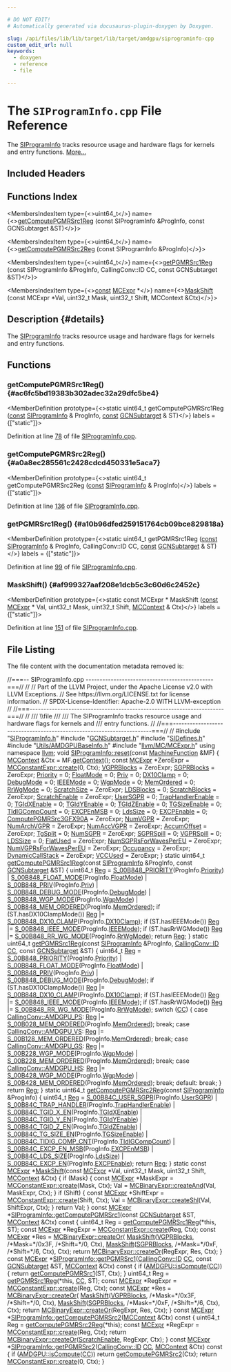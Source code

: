 ```yaml
---

# DO NOT EDIT!
# Automatically generated via docusaurus-plugin-doxygen by Doxygen.

slug: /api/files/lib/lib/target/lib/target/amdgpu/siprograminfo-cpp
custom_edit_url: null
keywords:
  - doxygen
  - reference
  - file

---
```





# The `SIProgramInfo.cpp` File Reference

<DoxygenPage pluginConfig={pluginConfig}>

The <a href="/docs/api/structs/llvm/siprograminfo">SIProgramInfo</a> tracks resource usage and hardware flags for kernels and entry functions. <a href="#details">More...</a>

## Included Headers

<IncludesList>
<IncludesListItem
  filePath="SIProgramInfo.h"
  permalink="/docs/api/files/lib/lib/target/lib/target/amdgpu/siprograminfo-h"
  isLocal="true" />
<IncludesListItem
  filePath="GCNSubtarget.h"
  permalink="/docs/api/files/lib/lib/target/lib/target/amdgpu/gcnsubtarget-h"
  isLocal="true" />
<IncludesListItem
  filePath="SIDefines.h"
  permalink="/docs/api/files/lib/lib/target/lib/target/amdgpu/sidefines-h"
  isLocal="true" />
<IncludesListItem
  filePath="Utils/AMDGPUBaseInfo.h"
  permalink="/docs/api/files/lib/lib/target/lib/target/amdgpu/lib/target/amdgpu/utils/amdgpubaseinfo-h"
  isLocal="true" />
<IncludesListItem
  filePath="llvm/MC/MCExpr.h"
  permalink="/docs/api/files/include/include/llvm/include/llvm/mc/mcexpr-h"
  isLocal="true" />
</IncludesList>

## Functions Index

<MembersIndex>

<MembersIndexItem
  type={<>uint64&#95;t</>}
  name={<><a href="#ac6fc5bd19383b302adec32a29dfc5be4">getComputePGMRSrc1Reg</a> (const SIProgramInfo &amp;ProgInfo, const GCNSubtarget &amp;ST)</>}>
</MembersIndexItem>

<MembersIndexItem
  type={<>uint64&#95;t</>}
  name={<><a href="#a0a8ec285561c2428cdcd450331e5aca7">getComputePGMRSrc2Reg</a> (const SIProgramInfo &amp;ProgInfo)</>}>
</MembersIndexItem>

<MembersIndexItem
  type={<>uint64&#95;t</>}
  name={<><a href="#a10b96dfed259151764cb09bce829818a">getPGMRSrc1Reg</a> (const SIProgramInfo &amp;ProgInfo, CallingConv::ID CC, const GCNSubtarget &amp;ST)</>}>
</MembersIndexItem>

<MembersIndexItem
  type={<><a href="/docs/api/files/lib/lib/target/lib/target/aarch64/aarch64promoteconstant-cpp/#a90f8350fecae261c25be85d38b451bff">const</a> <a href="/docs/api/classes/llvm/mcexpr">MCExpr</a> &#42;</>}
  name={<><a href="#af999327aaf208e1dcb5c3c60d6c2452c">MaskShift</a> (const MCExpr &#42;Val, uint32&#95;t Mask, uint32&#95;t Shift, MCContext &amp;Ctx)</>}>
</MembersIndexItem>

</MembersIndex>

## Description {#details}

The <a href="/docs/api/structs/llvm/siprograminfo">SIProgramInfo</a> tracks resource usage and hardware flags for kernels and entry functions.

<SectionDefinition>

## Functions

### getComputePGMRSrc1Reg() {#ac6fc5bd19383b302adec32a29dfc5be4}

<MemberDefinition
  prototype={<>static uint64&#95;t getComputePGMRSrc1Reg (<a href="/docs/api/files/lib/lib/target/lib/target/aarch64/aarch64promoteconstant-cpp/#a90f8350fecae261c25be85d38b451bff">const</a> <a href="/docs/api/structs/llvm/siprograminfo">SIProgramInfo</a> &amp; ProgInfo, <a href="/docs/api/files/lib/lib/target/lib/target/aarch64/aarch64promoteconstant-cpp/#a90f8350fecae261c25be85d38b451bff">const</a> <a href="/docs/api/classes/llvm/gcnsubtarget">GCNSubtarget</a> &amp; ST)</>}
  labels = {["static"]}>

Definition at line <a href="#l00078">78</a> of file <a href="/docs/api/files/lib/lib/target/lib/target/amdgpu/siprograminfo-cpp">SIProgramInfo.cpp</a>.
</MemberDefinition>

### getComputePGMRSrc2Reg() {#a0a8ec285561c2428cdcd450331e5aca7}

<MemberDefinition
  prototype={<>static uint64&#95;t getComputePGMRSrc2Reg (<a href="/docs/api/files/lib/lib/target/lib/target/aarch64/aarch64promoteconstant-cpp/#a90f8350fecae261c25be85d38b451bff">const</a> <a href="/docs/api/structs/llvm/siprograminfo">SIProgramInfo</a> &amp; ProgInfo)</>}
  labels = {["static"]}>

Definition at line <a href="#l00136">136</a> of file <a href="/docs/api/files/lib/lib/target/lib/target/amdgpu/siprograminfo-cpp">SIProgramInfo.cpp</a>.
</MemberDefinition>

### getPGMRSrc1Reg() {#a10b96dfed259151764cb09bce829818a}

<MemberDefinition
  prototype={<>static uint64&#95;t getPGMRSrc1Reg (<a href="/docs/api/files/lib/lib/target/lib/target/aarch64/aarch64promoteconstant-cpp/#a90f8350fecae261c25be85d38b451bff">const</a> <a href="/docs/api/structs/llvm/siprograminfo">SIProgramInfo</a> &amp; ProgInfo, CallingConv::ID CC, <a href="/docs/api/files/lib/lib/target/lib/target/aarch64/aarch64promoteconstant-cpp/#a90f8350fecae261c25be85d38b451bff">const</a> <a href="/docs/api/classes/llvm/gcnsubtarget">GCNSubtarget</a> &amp; ST)</>}
  labels = {["static"]}>

Definition at line <a href="#l00099">99</a> of file <a href="/docs/api/files/lib/lib/target/lib/target/amdgpu/siprograminfo-cpp">SIProgramInfo.cpp</a>.
</MemberDefinition>

### MaskShift() {#af999327aaf208e1dcb5c3c60d6c2452c}

<MemberDefinition
  prototype={<>static const MCExpr &#42; MaskShift (<a href="/docs/api/files/lib/lib/target/lib/target/aarch64/aarch64promoteconstant-cpp/#a90f8350fecae261c25be85d38b451bff">const</a> <a href="/docs/api/classes/llvm/mcexpr">MCExpr</a> &#42; Val, uint32&#95;t Mask, uint32&#95;t Shift, <a href="/docs/api/classes/llvm/mccontext">MCContext</a> &amp; Ctx)</>}
  labels = {["static"]}>

Definition at line <a href="#l00151">151</a> of file <a href="/docs/api/files/lib/lib/target/lib/target/amdgpu/siprograminfo-cpp">SIProgramInfo.cpp</a>.
</MemberDefinition>

</SectionDefinition>

## File Listing

The file content with the documentation metadata removed is:

<ProgramListing>

<Link id="l00001" /><CodeLine lineNumber="1"><Highlight kind="comment">//===-- SIProgramInfo.cpp ----------------------------------------------===//</Highlight><Highlight kind="normal"></Highlight></CodeLine>
<Link id="l00002" /><CodeLine lineNumber="2"><Highlight kind="normal"></Highlight><Highlight kind="comment">//</Highlight><Highlight kind="normal"></Highlight></CodeLine>
<Link id="l00003" /><CodeLine lineNumber="3"><Highlight kind="normal"></Highlight><Highlight kind="comment">// Part of the LLVM Project, under the Apache License v2.0 with LLVM Exceptions.</Highlight><Highlight kind="normal"></Highlight></CodeLine>
<Link id="l00004" /><CodeLine lineNumber="4"><Highlight kind="normal"></Highlight><Highlight kind="comment">// See https://llvm.org/LICENSE.txt for license information.</Highlight><Highlight kind="normal"></Highlight></CodeLine>
<Link id="l00005" /><CodeLine lineNumber="5"><Highlight kind="normal"></Highlight><Highlight kind="comment">// SPDX-License-Identifier: Apache-2.0 WITH LLVM-exception</Highlight><Highlight kind="normal"></Highlight></CodeLine>
<Link id="l00006" /><CodeLine lineNumber="6"><Highlight kind="normal"></Highlight><Highlight kind="comment">//</Highlight><Highlight kind="normal"></Highlight></CodeLine>
<Link id="l00007" /><CodeLine lineNumber="7"><Highlight kind="normal"></Highlight><Highlight kind="comment">//===----------------------------------------------------------------------===//</Highlight><Highlight kind="normal"></Highlight></CodeLine>
<Link id="l00008" /><CodeLine lineNumber="8"><Highlight kind="normal"></Highlight><Highlight kind="comment">//</Highlight><Highlight kind="comment"></Highlight></CodeLine>
<Link id="l00009" /><CodeLine lineNumber="9"><Highlight kind="comment">/// \\file</Highlight></CodeLine>
<Link id="l00010" /><CodeLine lineNumber="10"><Highlight kind="comment">///</Highlight></CodeLine>
<Link id="l00011" /><CodeLine lineNumber="11"><Highlight kind="comment">/// The SIProgramInfo tracks resource usage and hardware flags for kernels and</Highlight></CodeLine>
<Link id="l00012" /><CodeLine lineNumber="12"><Highlight kind="comment">/// entry functions.</Highlight><Highlight kind="normal"></Highlight></CodeLine>
<Link id="l00013" /><CodeLine lineNumber="13"><Highlight kind="normal"></Highlight><Highlight kind="comment">//</Highlight><Highlight kind="normal"></Highlight></CodeLine>
<Link id="l00014" /><CodeLine lineNumber="14"><Highlight kind="normal"></Highlight><Highlight kind="comment">//===----------------------------------------------------------------------===//</Highlight><Highlight kind="normal"></Highlight></CodeLine>
<Link id="l00015" /><CodeLine lineNumber="15"><Highlight kind="normal"></Highlight><Highlight kind="comment">//</Highlight><Highlight kind="normal"></Highlight></CodeLine>
<Link id="l00016" /><CodeLine lineNumber="16"><Highlight kind="normal"></Highlight></CodeLine>
<Link id="l00017" /><CodeLine lineNumber="17"><Highlight kind="normal"></Highlight><Highlight kind="preprocessor">#include &quot;<a href="/docs/api/files/lib/lib/target/lib/target/amdgpu/siprograminfo-h">SIProgramInfo.h</a>&quot;</Highlight><Highlight kind="normal"></Highlight></CodeLine>
<Link id="l00018" /><CodeLine lineNumber="18"><Highlight kind="normal"></Highlight><Highlight kind="preprocessor">#include &quot;<a href="/docs/api/files/lib/lib/target/lib/target/amdgpu/gcnsubtarget-h">GCNSubtarget.h</a>&quot;</Highlight><Highlight kind="normal"></Highlight></CodeLine>
<Link id="l00019" /><CodeLine lineNumber="19"><Highlight kind="normal"></Highlight><Highlight kind="preprocessor">#include &quot;<a href="/docs/api/files/lib/lib/target/lib/target/amdgpu/sidefines-h">SIDefines.h</a>&quot;</Highlight><Highlight kind="normal"></Highlight></CodeLine>
<Link id="l00020" /><CodeLine lineNumber="20"><Highlight kind="normal"></Highlight><Highlight kind="preprocessor">#include &quot;<a href="/docs/api/files/lib/lib/target/lib/target/amdgpu/lib/target/amdgpu/utils/amdgpubaseinfo-h">Utils/AMDGPUBaseInfo.h</a>&quot;</Highlight><Highlight kind="normal"></Highlight></CodeLine>
<Link id="l00021" /><CodeLine lineNumber="21"><Highlight kind="normal"></Highlight><Highlight kind="preprocessor">#include &quot;<a href="/docs/api/files/include/include/llvm/include/llvm/mc/mcexpr-h">llvm/MC/MCExpr.h</a>&quot;</Highlight><Highlight kind="normal"></Highlight></CodeLine>
<Link id="l00022" /><CodeLine lineNumber="22"><Highlight kind="normal"></Highlight></CodeLine>
<Link id="l00023" /><CodeLine lineNumber="23"><Highlight kind="normal"></Highlight><Highlight kind="keyword">using namespace </Highlight><Highlight kind="normal"><a href="/docs/api/namespaces/llvm">llvm</a>;</Highlight></CodeLine>
<Link id="l00024" /><CodeLine lineNumber="24"><Highlight kind="normal"></Highlight></CodeLine>
<Link id="l00025" /><CodeLine lineNumber="25" lineLink="/docs/api/structs/llvm/siprograminfo/#ae72726562d2c74f257bb14d331c90300"><Highlight kind="normal"></Highlight><Highlight kind="keywordtype">void</Highlight><Highlight kind="normal"> <a href="/docs/api/structs/llvm/siprograminfo/#ae72726562d2c74f257bb14d331c90300">SIProgramInfo::reset</a>(</Highlight><Highlight kind="keyword">const</Highlight><Highlight kind="normal"> <a href="/docs/api/classes/llvm/machinefunction">MachineFunction</a> &amp;MF) &#123;</Highlight></CodeLine>
<Link id="l00026" /><CodeLine lineNumber="26"><Highlight kind="normal">  <a href="/docs/api/classes/llvm/mccontext">MCContext</a> &amp;Ctx = MF.<a href="/docs/api/classes/llvm/machinefunction/#a752546c51633c140d9ca4ab98b4781b6">getContext</a>();</Highlight></CodeLine>
<Link id="l00027" /><CodeLine lineNumber="27"><Highlight kind="normal"></Highlight></CodeLine>
<Link id="l00028" /><CodeLine lineNumber="28"><Highlight kind="normal">  </Highlight><Highlight kind="keyword">const</Highlight><Highlight kind="normal"> <a href="/docs/api/classes/llvm/mcexpr">MCExpr</a> &#42;ZeroExpr = <a href="/docs/api/classes/llvm/mcconstantexpr/#af9bdc4c9c65ea1ff077fbbb6407d7b2a">MCConstantExpr::create</a>(0, Ctx);</Highlight></CodeLine>
<Link id="l00029" /><CodeLine lineNumber="29"><Highlight kind="normal"></Highlight></CodeLine>
<Link id="l00030" /><CodeLine lineNumber="30"><Highlight kind="normal">  <a href="/docs/api/structs/llvm/siprograminfo/#a3688ae99640628e4a97f11753bcab0c9">VGPRBlocks</a> = ZeroExpr;</Highlight></CodeLine>
<Link id="l00031" /><CodeLine lineNumber="31"><Highlight kind="normal">  <a href="/docs/api/structs/llvm/siprograminfo/#aa590ea054ee40115a9612e345df72146">SGPRBlocks</a> = ZeroExpr;</Highlight></CodeLine>
<Link id="l00032" /><CodeLine lineNumber="32"><Highlight kind="normal">  <a href="/docs/api/structs/llvm/siprograminfo/#a3977267b8b812445d53063e0182fd891">Priority</a> = 0;</Highlight></CodeLine>
<Link id="l00033" /><CodeLine lineNumber="33"><Highlight kind="normal">  <a href="/docs/api/structs/llvm/siprograminfo/#a5dfd735278d1730ed3cffdb755ede0d2">FloatMode</a> = 0;</Highlight></CodeLine>
<Link id="l00034" /><CodeLine lineNumber="34"><Highlight kind="normal">  <a href="/docs/api/structs/llvm/siprograminfo/#a02e8df47424dd56e889739b63859838a">Priv</a> = 0;</Highlight></CodeLine>
<Link id="l00035" /><CodeLine lineNumber="35"><Highlight kind="normal">  <a href="/docs/api/structs/llvm/siprograminfo/#ab1f897a9290b5c279ed238deced93619">DX10Clamp</a> = 0;</Highlight></CodeLine>
<Link id="l00036" /><CodeLine lineNumber="36"><Highlight kind="normal">  <a href="/docs/api/structs/llvm/siprograminfo/#a318ee6169e857c53dd1dc7472a14cdb0">DebugMode</a> = 0;</Highlight></CodeLine>
<Link id="l00037" /><CodeLine lineNumber="37"><Highlight kind="normal">  <a href="/docs/api/structs/llvm/siprograminfo/#ab70748f1e7c51f2ea41b9057f5b4c829">IEEEMode</a> = 0;</Highlight></CodeLine>
<Link id="l00038" /><CodeLine lineNumber="38"><Highlight kind="normal">  <a href="/docs/api/structs/llvm/siprograminfo/#ac559e84953a041d04f27c9a1063a1c59">WgpMode</a> = 0;</Highlight></CodeLine>
<Link id="l00039" /><CodeLine lineNumber="39"><Highlight kind="normal">  <a href="/docs/api/structs/llvm/siprograminfo/#af398e438530ebe1daa0614d7e7e799b8">MemOrdered</a> = 0;</Highlight></CodeLine>
<Link id="l00040" /><CodeLine lineNumber="40"><Highlight kind="normal">  <a href="/docs/api/structs/llvm/siprograminfo/#a22d671c4238537a22dfe82266e71c16c">RrWgMode</a> = 0;</Highlight></CodeLine>
<Link id="l00041" /><CodeLine lineNumber="41"><Highlight kind="normal">  <a href="/docs/api/structs/llvm/siprograminfo/#ac3752448069c8c6edb67b57e0ac92f85">ScratchSize</a> = ZeroExpr;</Highlight></CodeLine>
<Link id="l00042" /><CodeLine lineNumber="42"><Highlight kind="normal"></Highlight></CodeLine>
<Link id="l00043" /><CodeLine lineNumber="43"><Highlight kind="normal">  <a href="/docs/api/structs/llvm/siprograminfo/#a34d631fd6083ae4bbbee5024eb00867a">LDSBlocks</a> = 0;</Highlight></CodeLine>
<Link id="l00044" /><CodeLine lineNumber="44"><Highlight kind="normal">  <a href="/docs/api/structs/llvm/siprograminfo/#a403f09379ebb1045ef45a83925a0ed70">ScratchBlocks</a> = ZeroExpr;</Highlight></CodeLine>
<Link id="l00045" /><CodeLine lineNumber="45"><Highlight kind="normal"></Highlight></CodeLine>
<Link id="l00046" /><CodeLine lineNumber="46"><Highlight kind="normal">  <a href="/docs/api/structs/llvm/siprograminfo/#a772aff37f042ff311ff9c8d3af5e3f5f">ScratchEnable</a> = ZeroExpr;</Highlight></CodeLine>
<Link id="l00047" /><CodeLine lineNumber="47"><Highlight kind="normal">  <a href="/docs/api/structs/llvm/siprograminfo/#a59acec45cbd34d0a113b177c4b2ccbae">UserSGPR</a> = 0;</Highlight></CodeLine>
<Link id="l00048" /><CodeLine lineNumber="48"><Highlight kind="normal">  <a href="/docs/api/structs/llvm/siprograminfo/#a71ed738417d64ca247cfdbfcf5165b07">TrapHandlerEnable</a> = 0;</Highlight></CodeLine>
<Link id="l00049" /><CodeLine lineNumber="49"><Highlight kind="normal">  <a href="/docs/api/structs/llvm/siprograminfo/#ab35b3af4fafc168fbce390b14d8d7c1d">TGIdXEnable</a> = 0;</Highlight></CodeLine>
<Link id="l00050" /><CodeLine lineNumber="50"><Highlight kind="normal">  <a href="/docs/api/structs/llvm/siprograminfo/#aee9920690b34cda0c1b7c6e1726f7bd0">TGIdYEnable</a> = 0;</Highlight></CodeLine>
<Link id="l00051" /><CodeLine lineNumber="51"><Highlight kind="normal">  <a href="/docs/api/structs/llvm/siprograminfo/#a337ffd0352d50d9047725b0bff184106">TGIdZEnable</a> = 0;</Highlight></CodeLine>
<Link id="l00052" /><CodeLine lineNumber="52"><Highlight kind="normal">  <a href="/docs/api/structs/llvm/siprograminfo/#ad3f34d529ea36932d1daad83cb0f8806">TGSizeEnable</a> = 0;</Highlight></CodeLine>
<Link id="l00053" /><CodeLine lineNumber="53"><Highlight kind="normal">  <a href="/docs/api/structs/llvm/siprograminfo/#a1d9d692d70a3cefe821356b7bc77ae0e">TIdIGCompCount</a> = 0;</Highlight></CodeLine>
<Link id="l00054" /><CodeLine lineNumber="54"><Highlight kind="normal">  <a href="/docs/api/structs/llvm/siprograminfo/#ae4aba4a78b1ad27400e6848896387b88">EXCPEnMSB</a> = 0;</Highlight></CodeLine>
<Link id="l00055" /><CodeLine lineNumber="55"><Highlight kind="normal">  <a href="/docs/api/structs/llvm/siprograminfo/#a9e3ecd7aff6a81fb011bc32cde4cde1b">LdsSize</a> = 0;</Highlight></CodeLine>
<Link id="l00056" /><CodeLine lineNumber="56"><Highlight kind="normal">  <a href="/docs/api/structs/llvm/siprograminfo/#a4121a9a2cc6c5455abb250cca03eb76c">EXCPEnable</a> = 0;</Highlight></CodeLine>
<Link id="l00057" /><CodeLine lineNumber="57"><Highlight kind="normal"></Highlight></CodeLine>
<Link id="l00058" /><CodeLine lineNumber="58"><Highlight kind="normal">  <a href="/docs/api/structs/llvm/siprograminfo/#a2726c754bff1649eb44f467f0e3b25c3">ComputePGMRSrc3GFX90A</a> = ZeroExpr;</Highlight></CodeLine>
<Link id="l00059" /><CodeLine lineNumber="59"><Highlight kind="normal"></Highlight></CodeLine>
<Link id="l00060" /><CodeLine lineNumber="60"><Highlight kind="normal">  <a href="/docs/api/structs/llvm/siprograminfo/#aad1837db2b83530ed07c95b6bac0744b">NumVGPR</a> = ZeroExpr;</Highlight></CodeLine>
<Link id="l00061" /><CodeLine lineNumber="61"><Highlight kind="normal">  <a href="/docs/api/structs/llvm/siprograminfo/#a27e3860d5b04a57cde52d2bffad6138c">NumArchVGPR</a> = ZeroExpr;</Highlight></CodeLine>
<Link id="l00062" /><CodeLine lineNumber="62"><Highlight kind="normal">  <a href="/docs/api/structs/llvm/siprograminfo/#a98ea97b3ad31203bdf6769b105caa624">NumAccVGPR</a> = ZeroExpr;</Highlight></CodeLine>
<Link id="l00063" /><CodeLine lineNumber="63"><Highlight kind="normal">  <a href="/docs/api/structs/llvm/siprograminfo/#a89a57c3dc5eea14cd27e6db65d14bc32">AccumOffset</a> = ZeroExpr;</Highlight></CodeLine>
<Link id="l00064" /><CodeLine lineNumber="64"><Highlight kind="normal">  <a href="/docs/api/structs/llvm/siprograminfo/#ad97de4ab417f94b2cdca16c80bbcfc62">TgSplit</a> = 0;</Highlight></CodeLine>
<Link id="l00065" /><CodeLine lineNumber="65"><Highlight kind="normal">  <a href="/docs/api/structs/llvm/siprograminfo/#a0a030caf65eb1d46c0fc1045e197e0ed">NumSGPR</a> = ZeroExpr;</Highlight></CodeLine>
<Link id="l00066" /><CodeLine lineNumber="66"><Highlight kind="normal">  <a href="/docs/api/structs/llvm/siprograminfo/#a095bee11d087163ba9b7edc3a55310f7">SGPRSpill</a> = 0;</Highlight></CodeLine>
<Link id="l00067" /><CodeLine lineNumber="67"><Highlight kind="normal">  <a href="/docs/api/structs/llvm/siprograminfo/#af02e81a66cc884be2f44db9572bf9d79">VGPRSpill</a> = 0;</Highlight></CodeLine>
<Link id="l00068" /><CodeLine lineNumber="68"><Highlight kind="normal">  <a href="/docs/api/structs/llvm/siprograminfo/#abf43be02eb6dd6450cf63b501f0f8f34">LDSSize</a> = 0;</Highlight></CodeLine>
<Link id="l00069" /><CodeLine lineNumber="69"><Highlight kind="normal">  <a href="/docs/api/structs/llvm/siprograminfo/#a70a0d44841a613a758bdd61ccccd0d42">FlatUsed</a> = ZeroExpr;</Highlight></CodeLine>
<Link id="l00070" /><CodeLine lineNumber="70"><Highlight kind="normal"></Highlight></CodeLine>
<Link id="l00071" /><CodeLine lineNumber="71"><Highlight kind="normal">  <a href="/docs/api/structs/llvm/siprograminfo/#accfcf1299fb2b19aeba31bc533560e59">NumSGPRsForWavesPerEU</a> = ZeroExpr;</Highlight></CodeLine>
<Link id="l00072" /><CodeLine lineNumber="72"><Highlight kind="normal">  <a href="/docs/api/structs/llvm/siprograminfo/#aa8ccab82d407519b9d648b03505332de">NumVGPRsForWavesPerEU</a> = ZeroExpr;</Highlight></CodeLine>
<Link id="l00073" /><CodeLine lineNumber="73"><Highlight kind="normal">  <a href="/docs/api/structs/llvm/siprograminfo/#abfc73b7fe494d43b1b5d5ee421823a28">Occupancy</a> = ZeroExpr;</Highlight></CodeLine>
<Link id="l00074" /><CodeLine lineNumber="74"><Highlight kind="normal">  <a href="/docs/api/structs/llvm/siprograminfo/#a9e3a05260c49da2e5a9401472ca63d77">DynamicCallStack</a> = ZeroExpr;</Highlight></CodeLine>
<Link id="l00075" /><CodeLine lineNumber="75"><Highlight kind="normal">  <a href="/docs/api/structs/llvm/siprograminfo/#a55c703813acc50a1147c33ba50fe9bfb">VCCUsed</a> = ZeroExpr;</Highlight></CodeLine>
<Link id="l00076" /><CodeLine lineNumber="76"><Highlight kind="normal">&#125;</Highlight></CodeLine>
<Link id="l00077" /><CodeLine lineNumber="77"><Highlight kind="normal"></Highlight></CodeLine>
<Link id="l00078" /><CodeLine lineNumber="78" lineLink="#ac6fc5bd19383b302adec32a29dfc5be4"><Highlight kind="normal"></Highlight><Highlight kind="keyword">static</Highlight><Highlight kind="normal"> uint64&#95;t <a href="#ac6fc5bd19383b302adec32a29dfc5be4">getComputePGMRSrc1Reg</a>(</Highlight><Highlight kind="keyword">const</Highlight><Highlight kind="normal"> <a href="/docs/api/structs/llvm/siprograminfo">SIProgramInfo</a> &amp;ProgInfo,</Highlight></CodeLine>
<Link id="l00079" /><CodeLine lineNumber="79"><Highlight kind="normal">                                      </Highlight><Highlight kind="keyword">const</Highlight><Highlight kind="normal"> <a href="/docs/api/classes/llvm/gcnsubtarget">GCNSubtarget</a> &amp;ST) &#123;</Highlight></CodeLine>
<Link id="l00080" /><CodeLine lineNumber="80"><Highlight kind="normal">  uint64&#95;t <a href="/docs/api/files/lib/lib/codegen/machinesink-cpp/#a359e1ff26f6d466d927a61aae45b05c3">Reg</a> = <a href="/docs/api/files/lib/lib/target/lib/target/amdgpu/sidefines-h/#add53b53cdd8870abfaeb28b29e397d13">S&#95;00B848&#95;PRIORITY</a>(ProgInfo.<a href="/docs/api/structs/llvm/siprograminfo/#a3977267b8b812445d53063e0182fd891">Priority</a>) |</Highlight></CodeLine>
<Link id="l00081" /><CodeLine lineNumber="81"><Highlight kind="normal">                 <a href="/docs/api/files/lib/lib/target/lib/target/amdgpu/sidefines-h/#af5f71d8ec86ce3be8722a15c2d5d9f93">S&#95;00B848&#95;FLOAT&#95;MODE</a>(ProgInfo.<a href="/docs/api/structs/llvm/siprograminfo/#a5dfd735278d1730ed3cffdb755ede0d2">FloatMode</a>) |</Highlight></CodeLine>
<Link id="l00082" /><CodeLine lineNumber="82"><Highlight kind="normal">                 <a href="/docs/api/files/lib/lib/target/lib/target/amdgpu/sidefines-h/#a7f2ac7de878c5b5a76540ef9720a6984">S&#95;00B848&#95;PRIV</a>(ProgInfo.<a href="/docs/api/structs/llvm/siprograminfo/#a02e8df47424dd56e889739b63859838a">Priv</a>) |</Highlight></CodeLine>
<Link id="l00083" /><CodeLine lineNumber="83"><Highlight kind="normal">                 <a href="/docs/api/files/lib/lib/target/lib/target/amdgpu/sidefines-h/#a753e18af437042ff34b2f182be50a838">S&#95;00B848&#95;DEBUG&#95;MODE</a>(ProgInfo.<a href="/docs/api/structs/llvm/siprograminfo/#a318ee6169e857c53dd1dc7472a14cdb0">DebugMode</a>) |</Highlight></CodeLine>
<Link id="l00084" /><CodeLine lineNumber="84"><Highlight kind="normal">                 <a href="/docs/api/files/lib/lib/target/lib/target/amdgpu/sidefines-h/#ac3678dc8908060a15fa8b872ec67cf09">S&#95;00B848&#95;WGP&#95;MODE</a>(ProgInfo.<a href="/docs/api/structs/llvm/siprograminfo/#ac559e84953a041d04f27c9a1063a1c59">WgpMode</a>) |</Highlight></CodeLine>
<Link id="l00085" /><CodeLine lineNumber="85"><Highlight kind="normal">                 <a href="/docs/api/files/lib/lib/target/lib/target/amdgpu/sidefines-h/#a4ab7b070d55d46145ded8ccdd0cd5db5">S&#95;00B848&#95;MEM&#95;ORDERED</a>(ProgInfo.<a href="/docs/api/structs/llvm/siprograminfo/#af398e438530ebe1daa0614d7e7e799b8">MemOrdered</a>);</Highlight></CodeLine>
<Link id="l00086" /><CodeLine lineNumber="86"><Highlight kind="normal"></Highlight></CodeLine>
<Link id="l00087" /><CodeLine lineNumber="87"><Highlight kind="normal">  </Highlight><Highlight kind="keywordflow">if</Highlight><Highlight kind="normal"> (ST.hasDX10ClampMode())</Highlight></CodeLine>
<Link id="l00088" /><CodeLine lineNumber="88"><Highlight kind="normal">    <a href="/docs/api/files/lib/lib/codegen/machinesink-cpp/#a359e1ff26f6d466d927a61aae45b05c3">Reg</a> |= <a href="/docs/api/files/lib/lib/target/lib/target/amdgpu/sidefines-h/#acbb30ea10770fc01c162625968e545bd">S&#95;00B848&#95;DX10&#95;CLAMP</a>(ProgInfo.<a href="/docs/api/structs/llvm/siprograminfo/#ab1f897a9290b5c279ed238deced93619">DX10Clamp</a>);</Highlight></CodeLine>
<Link id="l00089" /><CodeLine lineNumber="89"><Highlight kind="normal"></Highlight></CodeLine>
<Link id="l00090" /><CodeLine lineNumber="90"><Highlight kind="normal">  </Highlight><Highlight kind="keywordflow">if</Highlight><Highlight kind="normal"> (ST.hasIEEEMode())</Highlight></CodeLine>
<Link id="l00091" /><CodeLine lineNumber="91"><Highlight kind="normal">    <a href="/docs/api/files/lib/lib/codegen/machinesink-cpp/#a359e1ff26f6d466d927a61aae45b05c3">Reg</a> |= <a href="/docs/api/files/lib/lib/target/lib/target/amdgpu/sidefines-h/#ae2684a5724ae2c9738411ef51dec8373">S&#95;00B848&#95;IEEE&#95;MODE</a>(ProgInfo.<a href="/docs/api/structs/llvm/siprograminfo/#ab70748f1e7c51f2ea41b9057f5b4c829">IEEEMode</a>);</Highlight></CodeLine>
<Link id="l00092" /><CodeLine lineNumber="92"><Highlight kind="normal"></Highlight></CodeLine>
<Link id="l00093" /><CodeLine lineNumber="93"><Highlight kind="normal">  </Highlight><Highlight kind="keywordflow">if</Highlight><Highlight kind="normal"> (ST.hasRrWGMode())</Highlight></CodeLine>
<Link id="l00094" /><CodeLine lineNumber="94"><Highlight kind="normal">    <a href="/docs/api/files/lib/lib/codegen/machinesink-cpp/#a359e1ff26f6d466d927a61aae45b05c3">Reg</a> |= <a href="/docs/api/files/lib/lib/target/lib/target/amdgpu/sidefines-h/#a5c1ffc09a261988d7e26a19fedb27f18">S&#95;00B848&#95;RR&#95;WG&#95;MODE</a>(ProgInfo.<a href="/docs/api/structs/llvm/siprograminfo/#a22d671c4238537a22dfe82266e71c16c">RrWgMode</a>);</Highlight></CodeLine>
<Link id="l00095" /><CodeLine lineNumber="95"><Highlight kind="normal"></Highlight></CodeLine>
<Link id="l00096" /><CodeLine lineNumber="96"><Highlight kind="normal">  </Highlight><Highlight kind="keywordflow">return</Highlight><Highlight kind="normal"> <a href="/docs/api/files/lib/lib/codegen/machinesink-cpp/#a359e1ff26f6d466d927a61aae45b05c3">Reg</a>;</Highlight></CodeLine>
<Link id="l00097" /><CodeLine lineNumber="97"><Highlight kind="normal">&#125;</Highlight></CodeLine>
<Link id="l00098" /><CodeLine lineNumber="98"><Highlight kind="normal"></Highlight></CodeLine>
<Link id="l00099" /><CodeLine lineNumber="99" lineLink="#a10b96dfed259151764cb09bce829818a"><Highlight kind="normal"></Highlight><Highlight kind="keyword">static</Highlight><Highlight kind="normal"> uint64&#95;t <a href="#a10b96dfed259151764cb09bce829818a">getPGMRSrc1Reg</a>(</Highlight><Highlight kind="keyword">const</Highlight><Highlight kind="normal"> <a href="/docs/api/structs/llvm/siprograminfo">SIProgramInfo</a> &amp;ProgInfo,</Highlight></CodeLine>
<Link id="l00100" /><CodeLine lineNumber="100"><Highlight kind="normal">                               <a href="/docs/api/namespaces/llvm/callingconv/#abdf8cf606905c10634e831390981b0ed">CallingConv::ID</a> <a href="/docs/api/files/lib/lib/target/lib/target/riscv/riscvredundantcopyelimination-cpp/#a77c69067ae8279bc00ab8757731e90d7">CC</a>, </Highlight><Highlight kind="keyword">const</Highlight><Highlight kind="normal"> <a href="/docs/api/classes/llvm/gcnsubtarget">GCNSubtarget</a> &amp;ST) &#123;</Highlight></CodeLine>
<Link id="l00101" /><CodeLine lineNumber="101"><Highlight kind="normal">  uint64&#95;t <a href="/docs/api/files/lib/lib/codegen/machinesink-cpp/#a359e1ff26f6d466d927a61aae45b05c3">Reg</a> = <a href="/docs/api/files/lib/lib/target/lib/target/amdgpu/sidefines-h/#add53b53cdd8870abfaeb28b29e397d13">S&#95;00B848&#95;PRIORITY</a>(ProgInfo.<a href="/docs/api/structs/llvm/siprograminfo/#a3977267b8b812445d53063e0182fd891">Priority</a>) |</Highlight></CodeLine>
<Link id="l00102" /><CodeLine lineNumber="102"><Highlight kind="normal">                 <a href="/docs/api/files/lib/lib/target/lib/target/amdgpu/sidefines-h/#af5f71d8ec86ce3be8722a15c2d5d9f93">S&#95;00B848&#95;FLOAT&#95;MODE</a>(ProgInfo.<a href="/docs/api/structs/llvm/siprograminfo/#a5dfd735278d1730ed3cffdb755ede0d2">FloatMode</a>) |</Highlight></CodeLine>
<Link id="l00103" /><CodeLine lineNumber="103"><Highlight kind="normal">                 <a href="/docs/api/files/lib/lib/target/lib/target/amdgpu/sidefines-h/#a7f2ac7de878c5b5a76540ef9720a6984">S&#95;00B848&#95;PRIV</a>(ProgInfo.<a href="/docs/api/structs/llvm/siprograminfo/#a02e8df47424dd56e889739b63859838a">Priv</a>) |</Highlight></CodeLine>
<Link id="l00104" /><CodeLine lineNumber="104"><Highlight kind="normal">                 <a href="/docs/api/files/lib/lib/target/lib/target/amdgpu/sidefines-h/#a753e18af437042ff34b2f182be50a838">S&#95;00B848&#95;DEBUG&#95;MODE</a>(ProgInfo.<a href="/docs/api/structs/llvm/siprograminfo/#a318ee6169e857c53dd1dc7472a14cdb0">DebugMode</a>);</Highlight></CodeLine>
<Link id="l00105" /><CodeLine lineNumber="105"><Highlight kind="normal"></Highlight></CodeLine>
<Link id="l00106" /><CodeLine lineNumber="106"><Highlight kind="normal">  </Highlight><Highlight kind="keywordflow">if</Highlight><Highlight kind="normal"> (ST.hasDX10ClampMode())</Highlight></CodeLine>
<Link id="l00107" /><CodeLine lineNumber="107"><Highlight kind="normal">    <a href="/docs/api/files/lib/lib/codegen/machinesink-cpp/#a359e1ff26f6d466d927a61aae45b05c3">Reg</a> |= <a href="/docs/api/files/lib/lib/target/lib/target/amdgpu/sidefines-h/#acbb30ea10770fc01c162625968e545bd">S&#95;00B848&#95;DX10&#95;CLAMP</a>(ProgInfo.<a href="/docs/api/structs/llvm/siprograminfo/#ab1f897a9290b5c279ed238deced93619">DX10Clamp</a>);</Highlight></CodeLine>
<Link id="l00108" /><CodeLine lineNumber="108"><Highlight kind="normal"></Highlight></CodeLine>
<Link id="l00109" /><CodeLine lineNumber="109"><Highlight kind="normal">  </Highlight><Highlight kind="keywordflow">if</Highlight><Highlight kind="normal"> (ST.hasIEEEMode())</Highlight></CodeLine>
<Link id="l00110" /><CodeLine lineNumber="110"><Highlight kind="normal">    <a href="/docs/api/files/lib/lib/codegen/machinesink-cpp/#a359e1ff26f6d466d927a61aae45b05c3">Reg</a> |= <a href="/docs/api/files/lib/lib/target/lib/target/amdgpu/sidefines-h/#ae2684a5724ae2c9738411ef51dec8373">S&#95;00B848&#95;IEEE&#95;MODE</a>(ProgInfo.<a href="/docs/api/structs/llvm/siprograminfo/#ab70748f1e7c51f2ea41b9057f5b4c829">IEEEMode</a>);</Highlight></CodeLine>
<Link id="l00111" /><CodeLine lineNumber="111"><Highlight kind="normal"></Highlight></CodeLine>
<Link id="l00112" /><CodeLine lineNumber="112"><Highlight kind="normal">  </Highlight><Highlight kind="keywordflow">if</Highlight><Highlight kind="normal"> (ST.hasRrWGMode())</Highlight></CodeLine>
<Link id="l00113" /><CodeLine lineNumber="113"><Highlight kind="normal">    <a href="/docs/api/files/lib/lib/codegen/machinesink-cpp/#a359e1ff26f6d466d927a61aae45b05c3">Reg</a> |= <a href="/docs/api/files/lib/lib/target/lib/target/amdgpu/sidefines-h/#a5c1ffc09a261988d7e26a19fedb27f18">S&#95;00B848&#95;RR&#95;WG&#95;MODE</a>(ProgInfo.<a href="/docs/api/structs/llvm/siprograminfo/#a22d671c4238537a22dfe82266e71c16c">RrWgMode</a>);</Highlight></CodeLine>
<Link id="l00114" /><CodeLine lineNumber="114"><Highlight kind="normal"></Highlight></CodeLine>
<Link id="l00115" /><CodeLine lineNumber="115"><Highlight kind="normal">  </Highlight><Highlight kind="keywordflow">switch</Highlight><Highlight kind="normal"> (<a href="/docs/api/files/lib/lib/target/lib/target/riscv/riscvredundantcopyelimination-cpp/#a77c69067ae8279bc00ab8757731e90d7">CC</a>) &#123;</Highlight></CodeLine>
<Link id="l00116" /><CodeLine lineNumber="116"><Highlight kind="normal">  </Highlight><Highlight kind="keywordflow">case</Highlight><Highlight kind="normal"> <a href="/docs/api/namespaces/llvm/callingconv/#ac6aa1387c4375260e2468eb5a77fdb4ca91283117ce67ebdae50cc7730694d8f8">CallingConv::AMDGPU&#95;PS</a>:</Highlight></CodeLine>
<Link id="l00117" /><CodeLine lineNumber="117"><Highlight kind="normal">    <a href="/docs/api/files/lib/lib/codegen/machinesink-cpp/#a359e1ff26f6d466d927a61aae45b05c3">Reg</a> |= <a href="/docs/api/files/lib/lib/target/lib/target/amdgpu/sidefines-h/#a1930b8f62e101a99c1a43f941bdf33d3">S&#95;00B028&#95;MEM&#95;ORDERED</a>(ProgInfo.<a href="/docs/api/structs/llvm/siprograminfo/#af398e438530ebe1daa0614d7e7e799b8">MemOrdered</a>);</Highlight></CodeLine>
<Link id="l00118" /><CodeLine lineNumber="118"><Highlight kind="normal">    </Highlight><Highlight kind="keywordflow">break</Highlight><Highlight kind="normal">;</Highlight></CodeLine>
<Link id="l00119" /><CodeLine lineNumber="119"><Highlight kind="normal">  </Highlight><Highlight kind="keywordflow">case</Highlight><Highlight kind="normal"> <a href="/docs/api/namespaces/llvm/callingconv/#ac6aa1387c4375260e2468eb5a77fdb4ca1a9f243b16678fc294567b72bbe87223">CallingConv::AMDGPU&#95;VS</a>:</Highlight></CodeLine>
<Link id="l00120" /><CodeLine lineNumber="120"><Highlight kind="normal">    <a href="/docs/api/files/lib/lib/codegen/machinesink-cpp/#a359e1ff26f6d466d927a61aae45b05c3">Reg</a> |= <a href="/docs/api/files/lib/lib/target/lib/target/amdgpu/sidefines-h/#ab513c7765a36b59d286261097d8f48de">S&#95;00B128&#95;MEM&#95;ORDERED</a>(ProgInfo.<a href="/docs/api/structs/llvm/siprograminfo/#af398e438530ebe1daa0614d7e7e799b8">MemOrdered</a>);</Highlight></CodeLine>
<Link id="l00121" /><CodeLine lineNumber="121"><Highlight kind="normal">    </Highlight><Highlight kind="keywordflow">break</Highlight><Highlight kind="normal">;</Highlight></CodeLine>
<Link id="l00122" /><CodeLine lineNumber="122"><Highlight kind="normal">  </Highlight><Highlight kind="keywordflow">case</Highlight><Highlight kind="normal"> <a href="/docs/api/namespaces/llvm/callingconv/#ac6aa1387c4375260e2468eb5a77fdb4ca6f08d1631b96043fe0201973d84e5539">CallingConv::AMDGPU&#95;GS</a>:</Highlight></CodeLine>
<Link id="l00123" /><CodeLine lineNumber="123"><Highlight kind="normal">    <a href="/docs/api/files/lib/lib/codegen/machinesink-cpp/#a359e1ff26f6d466d927a61aae45b05c3">Reg</a> |= <a href="/docs/api/files/lib/lib/target/lib/target/amdgpu/sidefines-h/#a33bc1a6b0012bfe8b96c03a4f7de759b">S&#95;00B228&#95;WGP&#95;MODE</a>(ProgInfo.<a href="/docs/api/structs/llvm/siprograminfo/#ac559e84953a041d04f27c9a1063a1c59">WgpMode</a>) |</Highlight></CodeLine>
<Link id="l00124" /><CodeLine lineNumber="124"><Highlight kind="normal">           <a href="/docs/api/files/lib/lib/target/lib/target/amdgpu/sidefines-h/#a4eac162ce066122ef62521b9d4039e26">S&#95;00B228&#95;MEM&#95;ORDERED</a>(ProgInfo.<a href="/docs/api/structs/llvm/siprograminfo/#af398e438530ebe1daa0614d7e7e799b8">MemOrdered</a>);</Highlight></CodeLine>
<Link id="l00125" /><CodeLine lineNumber="125"><Highlight kind="normal">    </Highlight><Highlight kind="keywordflow">break</Highlight><Highlight kind="normal">;</Highlight></CodeLine>
<Link id="l00126" /><CodeLine lineNumber="126"><Highlight kind="normal">  </Highlight><Highlight kind="keywordflow">case</Highlight><Highlight kind="normal"> <a href="/docs/api/namespaces/llvm/callingconv/#ac6aa1387c4375260e2468eb5a77fdb4ca5c0f66e45afd7c51f4ee51552d8fb606">CallingConv::AMDGPU&#95;HS</a>:</Highlight></CodeLine>
<Link id="l00127" /><CodeLine lineNumber="127"><Highlight kind="normal">    <a href="/docs/api/files/lib/lib/codegen/machinesink-cpp/#a359e1ff26f6d466d927a61aae45b05c3">Reg</a> |= <a href="/docs/api/files/lib/lib/target/lib/target/amdgpu/sidefines-h/#a7b0776941c2d49e4a3bb14a709dfab56">S&#95;00B428&#95;WGP&#95;MODE</a>(ProgInfo.<a href="/docs/api/structs/llvm/siprograminfo/#ac559e84953a041d04f27c9a1063a1c59">WgpMode</a>) |</Highlight></CodeLine>
<Link id="l00128" /><CodeLine lineNumber="128"><Highlight kind="normal">           <a href="/docs/api/files/lib/lib/target/lib/target/amdgpu/sidefines-h/#a1190b275cd1fa4304697d22a8f95e6fc">S&#95;00B428&#95;MEM&#95;ORDERED</a>(ProgInfo.<a href="/docs/api/structs/llvm/siprograminfo/#af398e438530ebe1daa0614d7e7e799b8">MemOrdered</a>);</Highlight></CodeLine>
<Link id="l00129" /><CodeLine lineNumber="129"><Highlight kind="normal">    </Highlight><Highlight kind="keywordflow">break</Highlight><Highlight kind="normal">;</Highlight></CodeLine>
<Link id="l00130" /><CodeLine lineNumber="130"><Highlight kind="normal">  </Highlight><Highlight kind="keywordflow">default</Highlight><Highlight kind="normal">:</Highlight></CodeLine>
<Link id="l00131" /><CodeLine lineNumber="131"><Highlight kind="normal">    </Highlight><Highlight kind="keywordflow">break</Highlight><Highlight kind="normal">;</Highlight></CodeLine>
<Link id="l00132" /><CodeLine lineNumber="132"><Highlight kind="normal">  &#125;</Highlight></CodeLine>
<Link id="l00133" /><CodeLine lineNumber="133"><Highlight kind="normal">  </Highlight><Highlight kind="keywordflow">return</Highlight><Highlight kind="normal"> <a href="/docs/api/files/lib/lib/codegen/machinesink-cpp/#a359e1ff26f6d466d927a61aae45b05c3">Reg</a>;</Highlight></CodeLine>
<Link id="l00134" /><CodeLine lineNumber="134"><Highlight kind="normal">&#125;</Highlight></CodeLine>
<Link id="l00135" /><CodeLine lineNumber="135"><Highlight kind="normal"></Highlight></CodeLine>
<Link id="l00136" /><CodeLine lineNumber="136" lineLink="#a0a8ec285561c2428cdcd450331e5aca7"><Highlight kind="normal"></Highlight><Highlight kind="keyword">static</Highlight><Highlight kind="normal"> uint64&#95;t <a href="#a0a8ec285561c2428cdcd450331e5aca7">getComputePGMRSrc2Reg</a>(</Highlight><Highlight kind="keyword">const</Highlight><Highlight kind="normal"> <a href="/docs/api/structs/llvm/siprograminfo">SIProgramInfo</a> &amp;ProgInfo) &#123;</Highlight></CodeLine>
<Link id="l00137" /><CodeLine lineNumber="137"><Highlight kind="normal">  uint64&#95;t <a href="/docs/api/files/lib/lib/codegen/machinesink-cpp/#a359e1ff26f6d466d927a61aae45b05c3">Reg</a> = <a href="/docs/api/files/lib/lib/target/lib/target/amdgpu/sidefines-h/#a9850b7225811ed88fce361146fb3f1bc">S&#95;00B84C&#95;USER&#95;SGPR</a>(ProgInfo.<a href="/docs/api/structs/llvm/siprograminfo/#a59acec45cbd34d0a113b177c4b2ccbae">UserSGPR</a>) |</Highlight></CodeLine>
<Link id="l00138" /><CodeLine lineNumber="138"><Highlight kind="normal">                 <a href="/docs/api/files/lib/lib/target/lib/target/amdgpu/sidefines-h/#a9e98ce60ac6e6bfe7cefb284cfe69777">S&#95;00B84C&#95;TRAP&#95;HANDLER</a>(ProgInfo.<a href="/docs/api/structs/llvm/siprograminfo/#a71ed738417d64ca247cfdbfcf5165b07">TrapHandlerEnable</a>) |</Highlight></CodeLine>
<Link id="l00139" /><CodeLine lineNumber="139"><Highlight kind="normal">                 <a href="/docs/api/files/lib/lib/target/lib/target/amdgpu/sidefines-h/#a6cdd30a73244b929b291741ca7418f3a">S&#95;00B84C&#95;TGID&#95;X&#95;EN</a>(ProgInfo.<a href="/docs/api/structs/llvm/siprograminfo/#ab35b3af4fafc168fbce390b14d8d7c1d">TGIdXEnable</a>) |</Highlight></CodeLine>
<Link id="l00140" /><CodeLine lineNumber="140"><Highlight kind="normal">                 <a href="/docs/api/files/lib/lib/target/lib/target/amdgpu/sidefines-h/#aad4aa25ffce1f6b2f3ab0687a278a2ca">S&#95;00B84C&#95;TGID&#95;Y&#95;EN</a>(ProgInfo.<a href="/docs/api/structs/llvm/siprograminfo/#aee9920690b34cda0c1b7c6e1726f7bd0">TGIdYEnable</a>) |</Highlight></CodeLine>
<Link id="l00141" /><CodeLine lineNumber="141"><Highlight kind="normal">                 <a href="/docs/api/files/lib/lib/target/lib/target/amdgpu/sidefines-h/#a1b3aecf9ee6c197d3f55f628513fd6cc">S&#95;00B84C&#95;TGID&#95;Z&#95;EN</a>(ProgInfo.<a href="/docs/api/structs/llvm/siprograminfo/#a337ffd0352d50d9047725b0bff184106">TGIdZEnable</a>) |</Highlight></CodeLine>
<Link id="l00142" /><CodeLine lineNumber="142"><Highlight kind="normal">                 <a href="/docs/api/files/lib/lib/target/lib/target/amdgpu/sidefines-h/#a7f899f3398694cba8a77c2fa9a2eec23">S&#95;00B84C&#95;TG&#95;SIZE&#95;EN</a>(ProgInfo.<a href="/docs/api/structs/llvm/siprograminfo/#ad3f34d529ea36932d1daad83cb0f8806">TGSizeEnable</a>) |</Highlight></CodeLine>
<Link id="l00143" /><CodeLine lineNumber="143"><Highlight kind="normal">                 <a href="/docs/api/files/lib/lib/target/lib/target/amdgpu/sidefines-h/#a839fb95cbee310bf346610f8798a8d0e">S&#95;00B84C&#95;TIDIG&#95;COMP&#95;CNT</a>(ProgInfo.<a href="/docs/api/structs/llvm/siprograminfo/#a1d9d692d70a3cefe821356b7bc77ae0e">TIdIGCompCount</a>) |</Highlight></CodeLine>
<Link id="l00144" /><CodeLine lineNumber="144"><Highlight kind="normal">                 <a href="/docs/api/files/lib/lib/target/lib/target/amdgpu/sidefines-h/#aca087bdb87f73f738c447ddb35113750">S&#95;00B84C&#95;EXCP&#95;EN&#95;MSB</a>(ProgInfo.<a href="/docs/api/structs/llvm/siprograminfo/#ae4aba4a78b1ad27400e6848896387b88">EXCPEnMSB</a>) |</Highlight></CodeLine>
<Link id="l00145" /><CodeLine lineNumber="145"><Highlight kind="normal">                 <a href="/docs/api/files/lib/lib/target/lib/target/amdgpu/sidefines-h/#a94057ab16d8ffe2cc375c043d2f8ac71">S&#95;00B84C&#95;LDS&#95;SIZE</a>(ProgInfo.<a href="/docs/api/structs/llvm/siprograminfo/#a9e3ecd7aff6a81fb011bc32cde4cde1b">LdsSize</a>) |</Highlight></CodeLine>
<Link id="l00146" /><CodeLine lineNumber="146"><Highlight kind="normal">                 <a href="/docs/api/files/lib/lib/target/lib/target/amdgpu/sidefines-h/#a08dabd310008611a3b7bdfc25e2f0024">S&#95;00B84C&#95;EXCP&#95;EN</a>(ProgInfo.<a href="/docs/api/structs/llvm/siprograminfo/#a4121a9a2cc6c5455abb250cca03eb76c">EXCPEnable</a>);</Highlight></CodeLine>
<Link id="l00147" /><CodeLine lineNumber="147"><Highlight kind="normal"></Highlight></CodeLine>
<Link id="l00148" /><CodeLine lineNumber="148"><Highlight kind="normal">  </Highlight><Highlight kind="keywordflow">return</Highlight><Highlight kind="normal"> <a href="/docs/api/files/lib/lib/codegen/machinesink-cpp/#a359e1ff26f6d466d927a61aae45b05c3">Reg</a>;</Highlight></CodeLine>
<Link id="l00149" /><CodeLine lineNumber="149"><Highlight kind="normal">&#125;</Highlight></CodeLine>
<Link id="l00150" /><CodeLine lineNumber="150"><Highlight kind="normal"></Highlight></CodeLine>
<Link id="l00151" /><CodeLine lineNumber="151" lineLink="#af999327aaf208e1dcb5c3c60d6c2452c"><Highlight kind="normal"></Highlight><Highlight kind="keyword">static</Highlight><Highlight kind="normal"> </Highlight><Highlight kind="keyword">const</Highlight><Highlight kind="normal"> <a href="/docs/api/classes/llvm/mcexpr">MCExpr</a> &#42;<a href="#af999327aaf208e1dcb5c3c60d6c2452c">MaskShift</a>(</Highlight><Highlight kind="keyword">const</Highlight><Highlight kind="normal"> <a href="/docs/api/classes/llvm/mcexpr">MCExpr</a> &#42;Val, uint32&#95;t Mask, uint32&#95;t Shift,</Highlight></CodeLine>
<Link id="l00152" /><CodeLine lineNumber="152"><Highlight kind="normal">                               <a href="/docs/api/classes/llvm/mccontext">MCContext</a> &amp;Ctx) &#123;</Highlight></CodeLine>
<Link id="l00153" /><CodeLine lineNumber="153"><Highlight kind="normal">  </Highlight><Highlight kind="keywordflow">if</Highlight><Highlight kind="normal"> (Mask) &#123;</Highlight></CodeLine>
<Link id="l00154" /><CodeLine lineNumber="154"><Highlight kind="normal">    </Highlight><Highlight kind="keyword">const</Highlight><Highlight kind="normal"> <a href="/docs/api/classes/llvm/mcexpr">MCExpr</a> &#42;MaskExpr = <a href="/docs/api/classes/llvm/mcconstantexpr/#af9bdc4c9c65ea1ff077fbbb6407d7b2a">MCConstantExpr::create</a>(Mask, Ctx);</Highlight></CodeLine>
<Link id="l00155" /><CodeLine lineNumber="155"><Highlight kind="normal">    Val = <a href="/docs/api/classes/llvm/mcbinaryexpr/#a37d8557c5bc9e9a92ce9b663e21f5e47">MCBinaryExpr::createAnd</a>(Val, MaskExpr, Ctx);</Highlight></CodeLine>
<Link id="l00156" /><CodeLine lineNumber="156"><Highlight kind="normal">  &#125;</Highlight></CodeLine>
<Link id="l00157" /><CodeLine lineNumber="157"><Highlight kind="normal">  </Highlight><Highlight kind="keywordflow">if</Highlight><Highlight kind="normal"> (Shift) &#123;</Highlight></CodeLine>
<Link id="l00158" /><CodeLine lineNumber="158"><Highlight kind="normal">    </Highlight><Highlight kind="keyword">const</Highlight><Highlight kind="normal"> <a href="/docs/api/classes/llvm/mcexpr">MCExpr</a> &#42;ShiftExpr = <a href="/docs/api/classes/llvm/mcconstantexpr/#af9bdc4c9c65ea1ff077fbbb6407d7b2a">MCConstantExpr::create</a>(Shift, Ctx);</Highlight></CodeLine>
<Link id="l00159" /><CodeLine lineNumber="159"><Highlight kind="normal">    Val = <a href="/docs/api/classes/llvm/mcbinaryexpr/#ac3fa97ac31d48ef7708ba959db34f38d">MCBinaryExpr::createShl</a>(Val, ShiftExpr, Ctx);</Highlight></CodeLine>
<Link id="l00160" /><CodeLine lineNumber="160"><Highlight kind="normal">  &#125;</Highlight></CodeLine>
<Link id="l00161" /><CodeLine lineNumber="161"><Highlight kind="normal">  </Highlight><Highlight kind="keywordflow">return</Highlight><Highlight kind="normal"> Val;</Highlight></CodeLine>
<Link id="l00162" /><CodeLine lineNumber="162"><Highlight kind="normal">&#125;</Highlight></CodeLine>
<Link id="l00163" /><CodeLine lineNumber="163"><Highlight kind="normal"></Highlight></CodeLine>
<Link id="l00164" /><CodeLine lineNumber="164" lineLink="/docs/api/structs/llvm/siprograminfo/#a4c73e82c5082e2f77d5647e1034eb81d"><Highlight kind="normal"></Highlight><Highlight kind="keyword">const</Highlight><Highlight kind="normal"> <a href="/docs/api/classes/llvm/mcexpr">MCExpr</a> &#42;<a href="/docs/api/structs/llvm/siprograminfo/#a4c73e82c5082e2f77d5647e1034eb81d">SIProgramInfo::getComputePGMRSrc1</a>(</Highlight><Highlight kind="keyword">const</Highlight><Highlight kind="normal"> <a href="/docs/api/classes/llvm/gcnsubtarget">GCNSubtarget</a> &amp;ST,</Highlight></CodeLine>
<Link id="l00165" /><CodeLine lineNumber="165"><Highlight kind="normal">                                                <a href="/docs/api/classes/llvm/mccontext">MCContext</a> &amp;Ctx)</Highlight><Highlight kind="keyword"> const </Highlight><Highlight kind="normal">&#123;</Highlight></CodeLine>
<Link id="l00166" /><CodeLine lineNumber="166"><Highlight kind="normal">  uint64&#95;t Reg = <a href="#ac6fc5bd19383b302adec32a29dfc5be4">getComputePGMRSrc1Reg</a>(&#42;</Highlight><Highlight kind="keyword">this</Highlight><Highlight kind="normal">, ST);</Highlight></CodeLine>
<Link id="l00167" /><CodeLine lineNumber="167"><Highlight kind="normal">  </Highlight><Highlight kind="keyword">const</Highlight><Highlight kind="normal"> <a href="/docs/api/classes/llvm/mcexpr">MCExpr</a> &#42;RegExpr = <a href="/docs/api/classes/llvm/mcconstantexpr/#af9bdc4c9c65ea1ff077fbbb6407d7b2a">MCConstantExpr::create</a>(Reg, Ctx);</Highlight></CodeLine>
<Link id="l00168" /><CodeLine lineNumber="168"><Highlight kind="normal">  </Highlight><Highlight kind="keyword">const</Highlight><Highlight kind="normal"> <a href="/docs/api/classes/llvm/mcexpr">MCExpr</a> &#42;Res = <a href="/docs/api/classes/llvm/mcbinaryexpr/#a6b303b433f43b901194dbf17adfb562c">MCBinaryExpr::createOr</a>(</Highlight></CodeLine>
<Link id="l00169" /><CodeLine lineNumber="169"><Highlight kind="normal">      <a href="#af999327aaf208e1dcb5c3c60d6c2452c">MaskShift</a>(<a href="/docs/api/structs/llvm/siprograminfo/#a3688ae99640628e4a97f11753bcab0c9">VGPRBlocks</a>, </Highlight><Highlight kind="comment">/&#42;Mask=&#42;/</Highlight><Highlight kind="normal">0x3F, </Highlight><Highlight kind="comment">/&#42;Shift=&#42;/</Highlight><Highlight kind="normal">0, Ctx),</Highlight></CodeLine>
<Link id="l00170" /><CodeLine lineNumber="170"><Highlight kind="normal">      <a href="#af999327aaf208e1dcb5c3c60d6c2452c">MaskShift</a>(<a href="/docs/api/structs/llvm/siprograminfo/#aa590ea054ee40115a9612e345df72146">SGPRBlocks</a>, </Highlight><Highlight kind="comment">/&#42;Mask=&#42;/</Highlight><Highlight kind="normal">0xF, </Highlight><Highlight kind="comment">/&#42;Shift=&#42;/</Highlight><Highlight kind="normal">6, Ctx), Ctx);</Highlight></CodeLine>
<Link id="l00171" /><CodeLine lineNumber="171"><Highlight kind="normal">  </Highlight><Highlight kind="keywordflow">return</Highlight><Highlight kind="normal"> <a href="/docs/api/classes/llvm/mcbinaryexpr/#a6b303b433f43b901194dbf17adfb562c">MCBinaryExpr::createOr</a>(RegExpr, Res, Ctx);</Highlight></CodeLine>
<Link id="l00172" /><CodeLine lineNumber="172"><Highlight kind="normal">&#125;</Highlight></CodeLine>
<Link id="l00173" /><CodeLine lineNumber="173"><Highlight kind="normal"></Highlight></CodeLine>
<Link id="l00174" /><CodeLine lineNumber="174" lineLink="/docs/api/structs/llvm/siprograminfo/#abe52a78f5c8a6b91ae15c4635ccf564e"><Highlight kind="normal"></Highlight><Highlight kind="keyword">const</Highlight><Highlight kind="normal"> <a href="/docs/api/classes/llvm/mcexpr">MCExpr</a> &#42;<a href="/docs/api/structs/llvm/siprograminfo/#abe52a78f5c8a6b91ae15c4635ccf564e">SIProgramInfo::getPGMRSrc1</a>(<a href="/docs/api/namespaces/llvm/callingconv/#abdf8cf606905c10634e831390981b0ed">CallingConv::ID</a> <a href="/docs/api/files/lib/lib/target/lib/target/riscv/riscvredundantcopyelimination-cpp/#a77c69067ae8279bc00ab8757731e90d7">CC</a>,</Highlight></CodeLine>
<Link id="l00175" /><CodeLine lineNumber="175"><Highlight kind="normal">                                         </Highlight><Highlight kind="keyword">const</Highlight><Highlight kind="normal"> <a href="/docs/api/classes/llvm/gcnsubtarget">GCNSubtarget</a> &amp;ST,</Highlight></CodeLine>
<Link id="l00176" /><CodeLine lineNumber="176"><Highlight kind="normal">                                         <a href="/docs/api/classes/llvm/mccontext">MCContext</a> &amp;Ctx)</Highlight><Highlight kind="keyword"> const </Highlight><Highlight kind="normal">&#123;</Highlight></CodeLine>
<Link id="l00177" /><CodeLine lineNumber="177"><Highlight kind="normal">  </Highlight><Highlight kind="keywordflow">if</Highlight><Highlight kind="normal"> (<a href="/docs/api/namespaces/llvm/amdgpu/#a5688c3d8cf734f824f2637b7bc91e2cb">AMDGPU::isCompute</a>(<a href="/docs/api/files/lib/lib/target/lib/target/riscv/riscvredundantcopyelimination-cpp/#a77c69067ae8279bc00ab8757731e90d7">CC</a>)) &#123;</Highlight></CodeLine>
<Link id="l00178" /><CodeLine lineNumber="178"><Highlight kind="normal">    </Highlight><Highlight kind="keywordflow">return</Highlight><Highlight kind="normal"> <a href="/docs/api/structs/llvm/siprograminfo/#a4c73e82c5082e2f77d5647e1034eb81d">getComputePGMRSrc1</a>(ST, Ctx);</Highlight></CodeLine>
<Link id="l00179" /><CodeLine lineNumber="179"><Highlight kind="normal">  &#125;</Highlight></CodeLine>
<Link id="l00180" /><CodeLine lineNumber="180"><Highlight kind="normal"></Highlight></CodeLine>
<Link id="l00181" /><CodeLine lineNumber="181"><Highlight kind="normal">  uint64&#95;t Reg = <a href="#a10b96dfed259151764cb09bce829818a">getPGMRSrc1Reg</a>(&#42;</Highlight><Highlight kind="keyword">this</Highlight><Highlight kind="normal">, <a href="/docs/api/files/lib/lib/target/lib/target/riscv/riscvredundantcopyelimination-cpp/#a77c69067ae8279bc00ab8757731e90d7">CC</a>, ST);</Highlight></CodeLine>
<Link id="l00182" /><CodeLine lineNumber="182"><Highlight kind="normal">  </Highlight><Highlight kind="keyword">const</Highlight><Highlight kind="normal"> <a href="/docs/api/classes/llvm/mcexpr">MCExpr</a> &#42;RegExpr = <a href="/docs/api/classes/llvm/mcconstantexpr/#af9bdc4c9c65ea1ff077fbbb6407d7b2a">MCConstantExpr::create</a>(Reg, Ctx);</Highlight></CodeLine>
<Link id="l00183" /><CodeLine lineNumber="183"><Highlight kind="normal">  </Highlight><Highlight kind="keyword">const</Highlight><Highlight kind="normal"> <a href="/docs/api/classes/llvm/mcexpr">MCExpr</a> &#42;Res = <a href="/docs/api/classes/llvm/mcbinaryexpr/#a6b303b433f43b901194dbf17adfb562c">MCBinaryExpr::createOr</a>(</Highlight></CodeLine>
<Link id="l00184" /><CodeLine lineNumber="184"><Highlight kind="normal">      <a href="#af999327aaf208e1dcb5c3c60d6c2452c">MaskShift</a>(<a href="/docs/api/structs/llvm/siprograminfo/#a3688ae99640628e4a97f11753bcab0c9">VGPRBlocks</a>, </Highlight><Highlight kind="comment">/&#42;Mask=&#42;/</Highlight><Highlight kind="normal">0x3F, </Highlight><Highlight kind="comment">/&#42;Shift=&#42;/</Highlight><Highlight kind="normal">0, Ctx),</Highlight></CodeLine>
<Link id="l00185" /><CodeLine lineNumber="185"><Highlight kind="normal">      <a href="#af999327aaf208e1dcb5c3c60d6c2452c">MaskShift</a>(<a href="/docs/api/structs/llvm/siprograminfo/#aa590ea054ee40115a9612e345df72146">SGPRBlocks</a>, </Highlight><Highlight kind="comment">/&#42;Mask=&#42;/</Highlight><Highlight kind="normal">0xF, </Highlight><Highlight kind="comment">/&#42;Shift=&#42;/</Highlight><Highlight kind="normal">6, Ctx), Ctx);</Highlight></CodeLine>
<Link id="l00186" /><CodeLine lineNumber="186"><Highlight kind="normal">  </Highlight><Highlight kind="keywordflow">return</Highlight><Highlight kind="normal"> <a href="/docs/api/classes/llvm/mcbinaryexpr/#a6b303b433f43b901194dbf17adfb562c">MCBinaryExpr::createOr</a>(RegExpr, Res, Ctx);</Highlight></CodeLine>
<Link id="l00187" /><CodeLine lineNumber="187"><Highlight kind="normal">&#125;</Highlight></CodeLine>
<Link id="l00188" /><CodeLine lineNumber="188"><Highlight kind="normal"></Highlight></CodeLine>
<Link id="l00189" /><CodeLine lineNumber="189" lineLink="/docs/api/structs/llvm/siprograminfo/#a318d26ac513db990b9466b1ce9380032"><Highlight kind="normal"></Highlight><Highlight kind="keyword">const</Highlight><Highlight kind="normal"> <a href="/docs/api/classes/llvm/mcexpr">MCExpr</a> &#42;<a href="/docs/api/structs/llvm/siprograminfo/#a318d26ac513db990b9466b1ce9380032">SIProgramInfo::getComputePGMRSrc2</a>(<a href="/docs/api/classes/llvm/mccontext">MCContext</a> &amp;Ctx)</Highlight><Highlight kind="keyword"> const </Highlight><Highlight kind="normal">&#123;</Highlight></CodeLine>
<Link id="l00190" /><CodeLine lineNumber="190"><Highlight kind="normal">  uint64&#95;t Reg = <a href="#a0a8ec285561c2428cdcd450331e5aca7">getComputePGMRSrc2Reg</a>(&#42;</Highlight><Highlight kind="keyword">this</Highlight><Highlight kind="normal">);</Highlight></CodeLine>
<Link id="l00191" /><CodeLine lineNumber="191"><Highlight kind="normal">  </Highlight><Highlight kind="keyword">const</Highlight><Highlight kind="normal"> <a href="/docs/api/classes/llvm/mcexpr">MCExpr</a> &#42;RegExpr = <a href="/docs/api/classes/llvm/mcconstantexpr/#af9bdc4c9c65ea1ff077fbbb6407d7b2a">MCConstantExpr::create</a>(Reg, Ctx);</Highlight></CodeLine>
<Link id="l00192" /><CodeLine lineNumber="192"><Highlight kind="normal">  </Highlight><Highlight kind="keywordflow">return</Highlight><Highlight kind="normal"> <a href="/docs/api/classes/llvm/mcbinaryexpr/#a6b303b433f43b901194dbf17adfb562c">MCBinaryExpr::createOr</a>(<a href="/docs/api/structs/llvm/siprograminfo/#a772aff37f042ff311ff9c8d3af5e3f5f">ScratchEnable</a>, RegExpr, Ctx);</Highlight></CodeLine>
<Link id="l00193" /><CodeLine lineNumber="193"><Highlight kind="normal">&#125;</Highlight></CodeLine>
<Link id="l00194" /><CodeLine lineNumber="194"><Highlight kind="normal"></Highlight></CodeLine>
<Link id="l00195" /><CodeLine lineNumber="195" lineLink="/docs/api/structs/llvm/siprograminfo/#a15f8b9a5641db8dcff762d1190a285dc"><Highlight kind="normal"></Highlight><Highlight kind="keyword">const</Highlight><Highlight kind="normal"> <a href="/docs/api/classes/llvm/mcexpr">MCExpr</a> &#42;<a href="/docs/api/structs/llvm/siprograminfo/#a15f8b9a5641db8dcff762d1190a285dc">SIProgramInfo::getPGMRSrc2</a>(<a href="/docs/api/namespaces/llvm/callingconv/#abdf8cf606905c10634e831390981b0ed">CallingConv::ID</a> <a href="/docs/api/files/lib/lib/target/lib/target/riscv/riscvredundantcopyelimination-cpp/#a77c69067ae8279bc00ab8757731e90d7">CC</a>,</Highlight></CodeLine>
<Link id="l00196" /><CodeLine lineNumber="196"><Highlight kind="normal">                                         <a href="/docs/api/classes/llvm/mccontext">MCContext</a> &amp;Ctx)</Highlight><Highlight kind="keyword"> const </Highlight><Highlight kind="normal">&#123;</Highlight></CodeLine>
<Link id="l00197" /><CodeLine lineNumber="197"><Highlight kind="normal">  </Highlight><Highlight kind="keywordflow">if</Highlight><Highlight kind="normal"> (<a href="/docs/api/namespaces/llvm/amdgpu/#a5688c3d8cf734f824f2637b7bc91e2cb">AMDGPU::isCompute</a>(<a href="/docs/api/files/lib/lib/target/lib/target/riscv/riscvredundantcopyelimination-cpp/#a77c69067ae8279bc00ab8757731e90d7">CC</a>))</Highlight></CodeLine>
<Link id="l00198" /><CodeLine lineNumber="198"><Highlight kind="normal">    </Highlight><Highlight kind="keywordflow">return</Highlight><Highlight kind="normal"> <a href="/docs/api/structs/llvm/siprograminfo/#a318d26ac513db990b9466b1ce9380032">getComputePGMRSrc2</a>(Ctx);</Highlight></CodeLine>
<Link id="l00199" /><CodeLine lineNumber="199"><Highlight kind="normal"></Highlight></CodeLine>
<Link id="l00200" /><CodeLine lineNumber="200"><Highlight kind="normal">  </Highlight><Highlight kind="keywordflow">return</Highlight><Highlight kind="normal"> <a href="/docs/api/classes/llvm/mcconstantexpr/#af9bdc4c9c65ea1ff077fbbb6407d7b2a">MCConstantExpr::create</a>(0, Ctx);</Highlight></CodeLine>
<Link id="l00201" /><CodeLine lineNumber="201"><Highlight kind="normal">&#125;</Highlight></CodeLine>

</ProgramListing>

</DoxygenPage>
